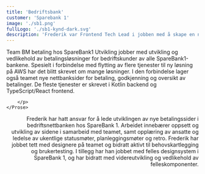 ```yaml
---
title: 'Bedriftsbank'
customer: 'Sparebank 1'
image: './sb1.png'
fullLogo: './sb1-kynd-dark.svg'
description: 'Frederik var Frontend Tech Lead i jobben med å skape en ny bedriftsbank for Sparebank 1'
---
```



<PageSection heading="Betalingssider for bedriftsnettbanken" subheading="◃ Prosjektet">
    <Prose align="left">
        <p>
            Team BM betaling hos SpareBank1 Utvikling jobber med utvikling og vedlikehold av betalingsløsninger for bedriftskunder av alle SpareBank1-bankene. Spesielt i forbindelse med flytting av flere tjenester til ny løsning på AWS har det blitt skrevet om mange løsninger. I den forbindelse lager også teamet nye nettbanksider for betaling, godkjenning og oversikt av betalinger. De fleste tjenester er skrevet i Kotlin backend og TypeScript/React frontend.

        </p>
    </Prose>

</PageSection>

<PageSection heading="Frontend Tech Lead" subheading="◃ Kynds rolle">
  <Prose align="right">
    <p>
      Frederik har hatt ansvar for å lede utviklingen av nye betalingssider i bedriftsnettbanken hos
      SpareBank 1. Arbeidet innebærer oppsett og utvikling av sidene i samarbeid med teamet, samt
      opplæring av ansatte og ledelse av ukentlige statusmøter, planleggingsmøter og retro. Frederik
      har jobbet tett med designere på teamet og bidratt aktivt til behovskartlegging og
      brukertesting. I tillegg har han jobbet med felles designsystem i SpareBank 1, og har bidratt
      med videreutvikling og vedlikehold av felleskomponenter.
    </p>
  </Prose>
</PageSection>
